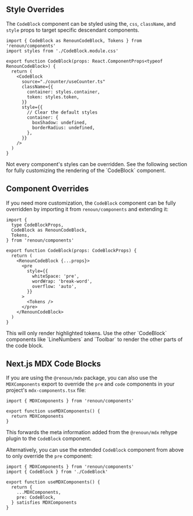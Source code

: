 ## Style Overrides

The `CodeBlock` component can be styled using the, `css`, `className`, and `style` props to target specific descendant components.

```tsx
import { CodeBlock as RenounCodeBlock, Tokens } from 'renoun/components'
import styles from './CodeBlock.module.css'

export function CodeBlock(props: React.ComponentProps<typeof RenounCodeBlock>) {
  return (
    <CodeBlock
      source="./counter/useCounter.ts"
      className={{
        container: styles.container,
        token: styles.token,
      }}
      style={{
        // Clear the default styles
        container: {
          boxShadow: undefined,
          borderRadius: undefined,
        },
      }}
    />
  )
}
```

<Note>
  Not every component's styles can be overridden. See the following section for
  fully customizing the rendering of the `CodeBlock` component.
</Note>

## Component Overrides

If you need more customization, the `CodeBlock` component can be fully overridden by importing it from `renoun/components` and extending it:

```tsx filename="CodeBlock.tsx"
import {
  type CodeBlockProps,
  CodeBlock as RenounCodeBlock,
  Tokens,
} from 'renoun/components'

export function CodeBlock(props: CodeBlockProps) {
  return (
    <RenounCodeBlock {...props}>
      <pre
        style={{
          whiteSpace: 'pre',
          wordWrap: 'break-word',
          overflow: 'auto',
        }}
      >
        <Tokens />
      </pre>
    </RenounCodeBlock>
  )
}
```

<Note>
  This will only render highlighted tokens. Use the other `CodeBlock` components
  like `LineNumbers` and `Toolbar` to render the other parts of the code block.
</Note>

## Next.js MDX Code Blocks

If you are using the `@renoun/mdx` package, you can also use the `MDXComponents` export to override the `pre` and `code` components in your project's `mdx-components.tsx` file:

```tsx filename="02.mdx-components.tsx"
import { MDXComponents } from 'renoun/components'

export function useMDXComponents() {
  return MDXComponents
}
```

This forwards the meta information added from the `@renoun/mdx` rehype plugin to the `CodeBlock` component.

Alternatively, you can use the extended `CodeBlock` component from above to only override the `pre` component:

```tsx filename="02.mdx-components.tsx"
import { MDXComponents } from 'renoun/components'
import { CodeBlock } from './CodeBlock'

export function useMDXComponents() {
  return {
    ...MDXComponents,
    pre: CodeBlock,
  } satisfies MDXComponents
}
```
